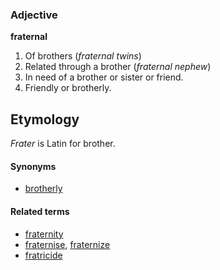 ===Adjective===
'''fraternal'''

#Of brothers (''fraternal twins'')
#Related through a brother (''fraternal nephew'')
#In need of a brother or sister or friend.
#Friendly or brotherly.

==Etymology==

''Frater'' is Latin for brother.

====Synonyms====
*[[brotherly]]

====Related terms====
*[[fraternity]]
*[[fraternise]], [[fraternize]]
*[[fratricide]]